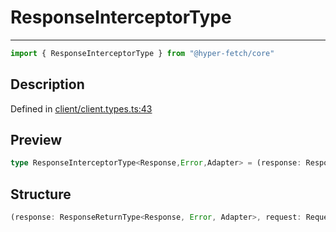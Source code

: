 

# ResponseInterceptorType

<div class="api-docs__separator" data-reactroot="">

---

</div><div class="api-docs__import" data-reactroot="">

```ts
import { ResponseInterceptorType } from "@hyper-fetch/core"
```

</div><div class="api-docs__section">

## Description

</div><div class="api-docs__description"><span class="api-docs__do-not-parse">



</span></div><p class="api-docs__definition">

Defined in [client/client.types.ts:43](https://github.com/BetterTyped/hyper-fetch/blob/c3e2c45/packages/core/src/client/client.types.ts#L43)

</p><div class="api-docs__section">

## Preview

</div><div class="api-docs__preview type single">

```ts
type ResponseInterceptorType<Response,Error,Adapter> = (response: ResponseReturnType<Response, Error, Adapter>, request: RequestInstance) => Promise<ResponseReturnType<any, any, Adapter>> | ResponseReturnType<any, any, Adapter>;
```

</div><div class="api-docs__section">

## Structure

</div><div class="api-docs__returns">

```ts
(response: ResponseReturnType<Response, Error, Adapter>, request: RequestInstance) => Promise<ResponseReturnType<any, any, Adapter>> | ResponseReturnType<any, any, Adapter>
```

</div>